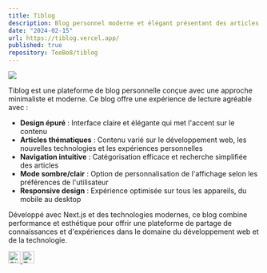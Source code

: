 ```yaml
---
title: Tiblog
description: Blog personnel moderne et élégant présentant des articles sur le développement web, les technologies et les expériences personnelles.
date: "2024-02-15"
url: https://tiblog.vercel.app/
published: true
repository: TeeBo8/tiblog
---
```


[![](https://i.imgur.com/KZHnKWL.png)](https://tiblog.vercel.app/)

Tiblog est une plateforme de blog personnelle conçue avec une approche minimaliste et moderne. Ce blog offre une expérience de lecture agréable avec :

- **Design épuré** : Interface claire et élégante qui met l'accent sur le contenu
- **Articles thématiques** : Contenu varié sur le développement web, les nouvelles technologies et les expériences personnelles
- **Navigation intuitive** : Catégorisation efficace et recherche simplifiée des articles
- **Mode sombre/clair** : Option de personnalisation de l'affichage selon les préférences de l'utilisateur
- **Responsive design** : Expérience optimisée sur tous les appareils, du mobile au desktop

Développé avec Next.js et des technologies modernes, ce blog combine performance et esthétique pour offrir une plateforme de partage de connaissances et d'expériences dans le domaine du développement web et de la technologie.

<div className="flex justify-end gap-2 mt-5">
  <a href="https://github.com/TeeBo8" target="_blank" rel="noopener noreferrer">
    <img src="https://i.imgur.com/gNeMtO4.png" alt="GitHub" width="24" height="24" />
  </a>
  <a href="https://x.com/THIBAUL76280609" target="_blank" rel="noopener noreferrer">
    <img src="https://i.imgur.com/yvDFaXX.png" alt="Twitter" width="24" height="24" />
  </a>
</div> 